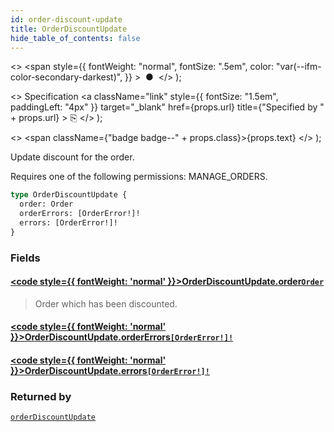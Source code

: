 ```yaml
---
id: order-discount-update
title: OrderDiscountUpdate
hide_table_of_contents: false
---
```


  <>
    <span
      style={{
        fontWeight: "normal",
        fontSize: ".5em",
        color: "var(--ifm-color-secondary-darkest)",
      }}
    >
      &nbsp;●&nbsp;
    </span>
  </>
);

  <>
    Specification
    <a
      className="link"
      style={{ fontSize: "1.5em", paddingLeft: "4px" }}
      target="\_blank"
      href={props.url}
      title={"Specified by " + props.url}
    >
      ⎘
    </a>
  </>
);

  <>
    <span className={"badge badge--" + props.class}>{props.text}</span>
  </>
);

Update discount for the order.

Requires one of the following permissions: MANAGE_ORDERS.

```graphql
type OrderDiscountUpdate {
  order: Order
  orderErrors: [OrderError!]!
  errors: [OrderError!]!
}
```

### Fields

#### [<code style={{ fontWeight: 'normal' }}>OrderDiscountUpdate.<b>order</b></code>](#)<Bullet />[`Order`](../../api-reference/orders/objects/order) <Badge class="secondary" text="object"/> <Badge class="secondary" text="orders"/>

> Order which has been discounted.

#### [<code style={{ fontWeight: 'normal' }}>OrderDiscountUpdate.<b>orderErrors</b></code>](#)<Bullet />[`[OrderError!]!`](../../api-reference/orders/objects/order-error) <Badge class="secondary" text="non-null"/> <Badge class="secondary" text="object"/> <Badge class="secondary" text="orders"/>

>

#### [<code style={{ fontWeight: 'normal' }}>OrderDiscountUpdate.<b>errors</b></code>](#)<Bullet />[`[OrderError!]!`](../../api-reference/orders/objects/order-error) <Badge class="secondary" text="non-null"/> <Badge class="secondary" text="object"/> <Badge class="secondary" text="orders"/>

>

### Returned by

[`orderDiscountUpdate`](../../api-reference/orders/mutations/order-discount-update) <Badge class="secondary" text="mutation"/>
